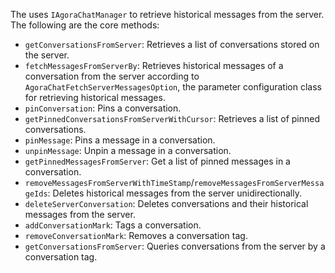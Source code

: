 <PlatformWrapper platform="ios">

The <Vg k="CHAT_SDK"/> uses `IAgoraChatManager` to retrieve historical messages from the server. The following are the core methods:

- `getConversationsFromServer`: Retrieves a list of conversations stored on the server.
- `fetchMessagesFromServerBy`: Retrieves historical messages of a conversation from the server according to `AgoraChatFetchServerMessagesOption`, the parameter configuration class for retrieving historical messages.
- `pinConversation`: Pins a conversation.
- `getPinnedConversationsFromServerWithCursor`: Retrieves a list of pinned conversations.
- `pinMessage`: Pins a message in a conversation.
- `unpinMessage`: Unpin a message in a conversation.
- `getPinnedMessagesFromServer`: Get a list of pinned messages in a conversation.
- `removeMessagesFromServerWithTimeStamp`/`removeMessagesFromServerMessageIds`: Deletes historical messages from the server unidirectionally.
- `deleteServerConversation`: Deletes conversations and their historical messages from the server.
- `addConversationMark`: Tags a conversation.
- `removeConversationMark`: Removes a conversation tag.
- `getConversationsFromServer`: Queries conversations from the server by a conversation tag.

</PlatformWrapper>